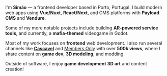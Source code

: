 I'm **Simão** — a frontend developer based in Porto, Portugal. I build modern web apps using **Vue/Nuxt**, **React/Next**, and CMS platforms with **Payload CMS** and **Vendure**.

Some of my more notable projects include building **AR-powered service tools**, and currently, a **mafia-themed** videogame in Godot.

Most of my work focuses on **frontend** web development. I also run several channels like **[Cascavel](https://www.youtube.com/@elcascavel)** and [Members Only](https://www.youtube.com/@membersonlymods) with over **500k views**, where I share content on **game dev**, **3D modeling**, and modding.

Outside of software, I enjoy **game development** **3D art** and content creation!
